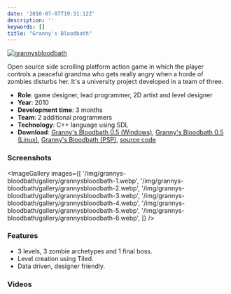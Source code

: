 ```yaml
---
date: '2010-07-07T19:31:12Z'
description: ''
keywords: []
title: "Granny's Bloodbath"
---
```


[![](/img/grannys-bloodbath/grannysbloodbath.png 'grannysbloodbath')](http://siondream.com/blog/wp-content/uploads/2010/07/grannysbloodbath.webp)

Open source side scrolling platform action game in which the player controls a peaceful grandma who gets really angry when a horde of zombies disturbs her. It's a university project developed in a team of three.

- **Role**: game designer, lead programmer, 2D artist and level designer
- **Year**: 2010
- **Development time**: 3 months
- **Team**: 2 additional programmers
- **Technology**: C++ language using SDL
- **Download**: [Granny's Bloodbath 0.5 (Windows)](https://github.com/dsaltares/grannys-bloodbath/releases/download/grannysbloodbath-0.1/grannysbloodbath-0.1beta-win.zip), [Granny's Bloodbath 0.5 (Linux)](https://github.com/dsaltares/grannys-bloodbath/releases/download/grannysbloodbath-0.1/grannysbloodbath-0.1beta-lin.zip), [Granny's Bloodbath (PSP)](https://github.com/dsaltares/grannys-bloodbath/releases/download/grannysbloodbath-0.1/grannysbloodbath-0.1beta-psp.zip), [source code](https://github.com/dsaltares/grannys-bloodbath)

### Screenshots

<ImageGallery
  images={[
    '/img/grannys-bloodbath/gallery/grannysbloodbath-1.webp',
    '/img/grannys-bloodbath/gallery/grannysbloodbath-2.webp',
    '/img/grannys-bloodbath/gallery/grannysbloodbath-3.webp',
    '/img/grannys-bloodbath/gallery/grannysbloodbath-4.webp',
    '/img/grannys-bloodbath/gallery/grannysbloodbath-5.webp',
    '/img/grannys-bloodbath/gallery/grannysbloodbath-6.webp',
  ]}
/>

### Features

- 3 levels, 3 zombie archetypes and 1 final boss.
- Level creation using Tiled.
- Data driven, designer friendly.

### Videos

<YouTube videoId="lkw52cya-9c" />
